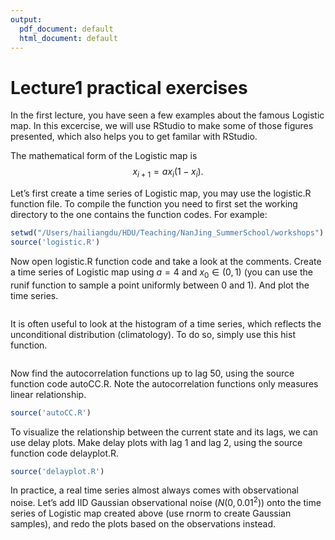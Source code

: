 ```yaml
---
output:
  pdf_document: default
  html_document: default
---
```

Lecture1 practical exercises 
========================================================

In the first lecture, you have seen a few examples about the famous Logistic map. In this excercise, we will use RStudio to make some of those figures presented, which also helps you to get familar with RStudio.

The mathematical form of the Logistic map is 
$$
x_{i+1}=ax_i(1-x_i).
$$ 

Let's first create a time series of Logistic map, you may use the logistic.R function file. To compile the function you need to first set the working directory to the one contains the function codes. For example:

```r
setwd("/Users/hailiangdu/HDU/Teaching/NanJing_SummerSchool/workshops")
source('logistic.R')

```

Now open logistic.R function code and take a look at the comments. Create a time series of Logistic map using $a=4$ and $x_0\in(0,1)$ (you can use the runif function to sample a point uniformly between 0 and 1). And plot the time series.

```r

```

It is often useful to look at the histogram of a time series, which reflects the unconditional distribution (climatology). To do so, simply use this hist function.

```r

```

Now find the autocorrelation functions up to lag 50, using the source function code autoCC.R. Note the autocorrelation functions only measures linear relationship.

```r
source('autoCC.R')

```

To visualize the relationship between the current state and its lags, we can use delay plots. Make delay plots with lag 1 and lag 2, using the source function code delayplot.R. 
```r
source('delayplot.R')


```

In practice, a real time series almost always comes with observational noise. Let's add IID Gaussian observational noise ($N(0,0.01^2)$) onto the time series of Logistic map created above (use rnorm to create Gaussian samples), and redo the plots based on the observations instead.

```r


```

